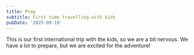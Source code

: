 ```yaml
---
title: Prep
subtitle: First time travelling with kids
pubDate: '2025-09-19'
---
```



This is our first international trip with the kids, so we are a bit nervous. We have a lot to prepare, but we are excited for the adventure!

<Grid>
  <Img src="i9gibgw9r5wttvhxdkeu" alt="" />

  <Img src="kukwujeg2cjbfi5begak" alt="" />
</Grid>
